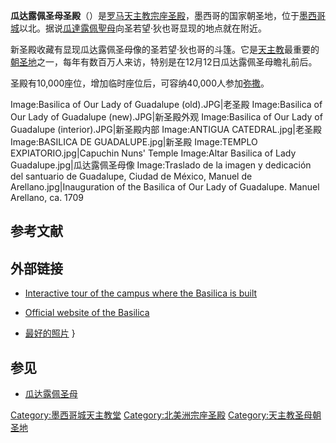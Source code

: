 {{Infobox religious building
|building_name= 瓜达露佩圣母圣殿<br /><small>{{lang|es|Basilica de Nuestra Señora de Guadalupe}} {{es icon}}</small>
|infobox_width=330px
|image=Atrio de las Américas - La Villa - Basílica de Guadalupe - Ciudad de México.jpg
|image_size=320px
|caption=新老圣殿
|location=[[墨西哥城|墨西哥城]]
|geo={{Coord|19|29|2.4|N|99|7|1.2|W|region:MX_type:landmark|display=inline,title}}
|religious_affiliation=[[罗马天主教|罗马天主教]]
|district=[[天主教墨西哥总教区|天主教墨西哥总教区]]
|consecration_year= 1976年10月12日
|status=[[宗座圣殿|宗座圣殿]], 国家朝圣地
|website=[http://www.virgendeguadalupe.org.mx www.virgendeguadalupe.org.mx]
|architect=[[佩德罗·拉米雷斯·巴斯克斯|佩德罗·拉米雷斯·巴斯克斯]]
|architecture_type= [[教堂|教堂]]
|architecture_style=
|façade direction=
|groundbreaking=1974
|year_completed=1976
|construction_cost=
|capacity=10 000
|specifications=yes
|height_max={{convert|42|m|ft}}
|dome_dia_outer={{convert|100|m|ft}}
}}
'''瓜达露佩圣母圣殿'''（{{lang-es|Basílica de Nuestra Señora de Guadalupe}}）是[[罗马天主教|罗马天主教]][[宗座圣殿|宗座圣殿]]，墨西哥的国家朝圣地，位于[[墨西哥城|墨西哥城]]以北。据说[[瓜達露佩聖母|瓜達露佩聖母]]向圣若望·狄也哥显现的地点就在附近。

新圣殿收藏有显现瓜达露佩圣母像的圣若望·狄也哥的斗篷。它是[[天主教|天主教]]最重要的[[朝圣地|朝圣地]]之一，每年有数百万人来访，特别是在12月12日瓜达露佩圣母瞻礼前后。

圣殿有10,000座位，增加临时座位后，可容纳40,000人参加[[弥撒|弥撒]]。

{{Clear}}
<gallery>
Image:Basilica of Our Lady of Guadalupe (old).JPG|老圣殿
Image:Basilica of Our Lady of Guadalupe (new).JPG|新圣殿外观
Image:Basilica of Our Lady of Guadalupe (interior).JPG|新圣殿内部
Image:ANTIGUA CATEDRAL.jpg|老圣殿
Image:BASILICA DE GUADALUPE.jpg|新圣殿
Image:TEMPLO EXPIATORIO.jpg|Capuchin Nuns' Temple
Image:Altar Basilica of Lady Guadalupe.jpg|瓜达露佩圣母像
Image:Traslado de la imagen y dedicación del santuario de Guadalupe, Ciudad de México, Manuel de Arellano.jpg|Inauguration of the Basilica of Our Lady of Guadalupe. Manuel Arellano, ca. 1709
</gallery>

== 参考文献 ==
{{Reflist}}

== 外部链接 ==
{{Commons|Santuario de Nuestra Señora de Guadalupe}}
* {{es icon}} [https://web.archive.org/web/20110726211448/http://juandiego.org/santuario/recorrido_recinto.htm Interactive tour of the campus where the Basilica is built]
* {{es icon}} [http://www.virgendeguadalupe.org.mx/ Official website of the Basilica] {{Wayback|url=http://www.virgendeguadalupe.org.mx/ |date=20070712185829 }}
* {{zh icon}} [https://www.topworldimages.com/zh/瓜达露佩圣母圣殿.htm 最好的照片] {{Wayback|url=https://www.topworldimages.com/zh/%E7%93%9C%E8%BE%BE%E9%9C%B2%E4%BD%A9%E5%9C%A3%E6%AF%8D%E5%9C%A3%E6%AE%BF.htm |date=20210422231948 }}}

== 参见 ==
{{Portal box|天主教|墨西哥}}
* [[瓜达露佩圣母|瓜达露佩圣母]]

{{DEFAULTSORT:Basilica Of Our Lady Of Guadalupe}}
[[Category:墨西哥城天主教堂|Category:墨西哥城天主教堂]]
[[Category:北美洲宗座圣殿|Category:北美洲宗座圣殿]]
[[Category:天主教圣母朝圣地|Category:天主教圣母朝圣地]]
